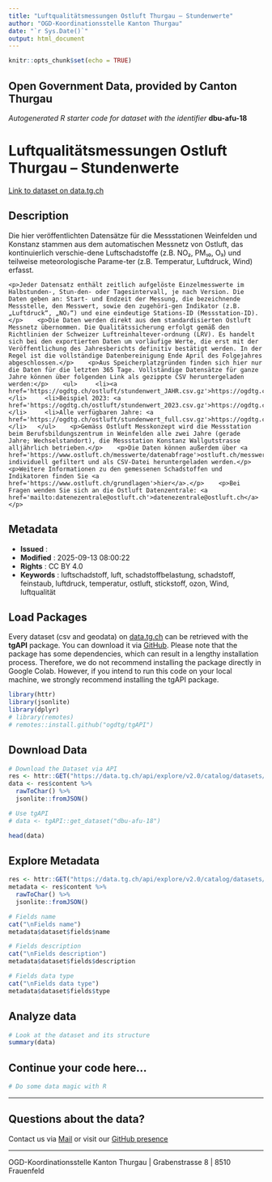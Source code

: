 ```yaml
---
title: "Luftqualitätsmessungen Ostluft Thurgau – Stundenwerte"
author: "OGD-Koordinationsstelle Kanton Thurgau"
date: "`r Sys.Date()`"
output: html_document
---
```


```r
knitr::opts_chunk$set(echo = TRUE)
```

## Open Government Data, provided by **Canton Thurgau**
*Autogenerated R starter code for dataset with the identifier* **dbu-afu-18**


# **Luftqualitätsmessungen Ostluft Thurgau – Stundenwerte**

[Link to dataset on data.tg.ch](https://data.tg.ch/explore/dataset/dbu-afu-18/information/)

## Description

<p>Die hier veröffentlichten Datensätze für die Messstationen Weinfelden und Konstanz stammen aus dem automatischen Messnetz von Ostluft, das kontinuierlich verschie-dene Luftschadstoffe (z.B. NO₂, PM₁₀, O₃) und teilweise meteorologische Parame-ter (z.B. Temperatur, Luftdruck, Wind) erfasst.</p>    <p>Jeder Datensatz enthält zeitlich aufgelöste Einzelmesswerte im Halbstunden-, Stun-den- oder Tagesintervall, je nach Version. Die Daten geben an: Start- und Endzeit der Messung, die bezeichnende Messstelle, den Messwert, sowie den zugehöri-gen Indikator (z.B. „Luftdruck“, „NO₂“) und eine eindeutige Stations-ID (Messstation-ID).</p>    <p>Die Daten werden direkt aus dem standardisierten Ostluft Messnetz übernommen. Die Qualitätssicherung erfolgt gemäß den Richtlinien der Schweizer Luftreinhaltever-ordnung (LRV). Es handelt sich bei den exportierten Daten um vorläufige Werte, die erst mit der Veröffentlichung des Jahresberichts definitiv bestätigt werden. In der Regel ist die vollständige Datenbereinigung Ende April des Folgejahres abgeschlossen.</p>    <p>Aus Speicherplatzgründen finden sich hier nur die Daten für die letzten 365 Tage. Vollständige Datensätze für ganze Jahre können über folgenden Link als gezippte CSV heruntergeladen werden:</p>    <ul>     <li><a href='https://ogdtg.ch/ostluft/stundenwert_JAHR.csv.gz'>https://ogdtg.ch/ostluft/stundenwert_JAHR.csv.gz</a></li>     <li>Beispiel 2023: <a href='https://ogdtg.ch/ostluft/stundenwert_2023.csv.gz'>https://ogdtg.ch/ostluft/stundenwert_2023.csv.gz</a></li>     <li>Alle verfügbaren Jahre: <a href='https://ogdtg.ch/ostluft/stundenwert_full.csv.gz'>https://ogdtg.ch/ostluft/stundenwert_full.csv.gz</a></li>   </ul>    <p>Gemäss Ostluft Messkonzept wird die Messstation beim Berufsbildungszentrum in Weinfelden alle zwei Jahre (gerade Jahre; Wechselstandort), die Messstation Konstanz Wallgutstrasse alljährlich betrieben.</p>    <p>Die Daten können außerdem über <a href='https://www.ostluft.ch/messwerte/datenabfrage'>ostluft.ch/messwerte/datenabfrage</a> individuell gefiltert und als CSV-Datei heruntergeladen werden.</p>    <p>Weitere Informationen zu den gemessenen Schadstoffen und Indikatoren finden Sie <a href='https://www.ostluft.ch/grundlagen'>hier</a>.</p>    <p>Bei Fragen wenden Sie sich an die Ostluft Datenzentrale: <a href='mailto:datenezentrale@ostluft.ch'>datenezentrale@ostluft.ch</a></p>

## Metadata

- **Issued**                   : 
- **Modified**                 : 2025-09-13 08:00:22
- **Rights**                   : CC BY 4.0
- **Keywords**                 : luftschadstoff, luft, schadstoffbelastung, schadstoff, feinstaub, luftdruck, temperatur, ostluft, stickstoff, ozon, Wind, luftqualität

## Load Packages

Every dataset (csv and geodata) on [data.tg.ch](https://data.tg.ch/pages/start/) can be retrieved with the **tgAPI** package. You can download it via [GitHub](https://github.com/ogdtg/tgAPI). Please note that the package has some dependencies, which can result in a lengthy installation process. Therefore, we do not recommend installing the package directly in Google Colab. However, if you intend to run this code on your local machine, we strongly recommend installing the tgAPI package.

```r
library(httr)
library(jsonlite)
library(dplyr)
# library(remotes)
# remotes::install.github("ogdtg/tgAPI")

```


## Download Data


```r
# Download the Dataset via API
res <- httr::GET("https://data.tg.ch/api/explore/v2.0/catalog/datasets/dbu-afu-18/exports/json")
data <- res$content %>%
  rawToChar() %>%
  jsonlite::fromJSON()

# Use tgAPI
# data <- tgAPI::get_dataset("dbu-afu-18")

head(data)

```


## Explore Metadata

```r

res <- httr::GET("https://data.tg.ch/api/explore/v2.0/catalog/datasets/dbu-afu-18")
metadata <- res$content %>%
  rawToChar() %>%
  jsonlite::fromJSON()

# Fields name
cat("\nFields name")
metadata$dataset$fields$name

# Fields description
cat("\nFields description")
metadata$dataset$fields$description

# Fields data type
cat("\nFields data type")
metadata$dataset$fields$type

```


## Analyze data

```r

# Look at the dataset and its structure
summary(data)

```


## Continue your code here...


```r
# Do some data magic with R
```

------------------------------------------------------------------------

## Questions about the data?

Contact us via [Mail](mailto:ogd@tg.ch) or visit our [GitHub presence](https://github.com/ogdtg)


------------------------------------------------------------------------

OGD-Koordinationsstelle Kanton Thurgau | Grabenstrasse 8 | 8510 Frauenfeld
